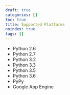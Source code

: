```yaml
---
draft: true
categories: []
toc: true
title: Supported Platforms
noindex: true
tags: []
---
```


- Python 2.6
- Python 2.7
- Python 3.2
- Python 3.3
- Python 3.5
- Python 3.6
- PyPy
- Google App Engine

